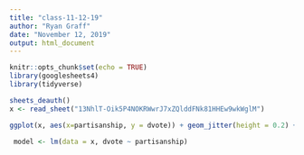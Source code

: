 ```yaml
---
title: "class-11-12-19"
author: "Ryan Graff"
date: "November 12, 2019"
output: html_document
---
```


```r
knitr::opts_chunk$set(echo = TRUE)
library(googlesheets4)
library(tidyverse)
```

```r
sheets_deauth()
x <- read_sheet("13NhlT-Oik5P4NOKRWwrJ7xZQlddFNk81HHEw9wkWglM")

ggplot(x, aes(x=partisanship, y = dvote)) + geom_jitter(height = 0.2) + geom_smooth(method = "lm", se = FALSE)

 model <- lm(data = x, dvote ~ partisanship)
```


```r

```


